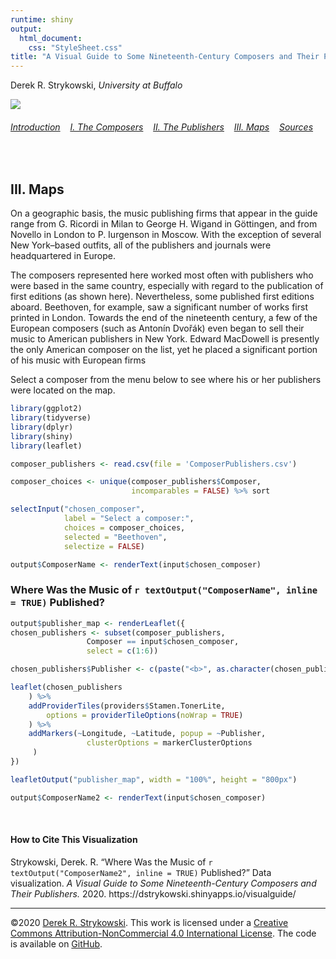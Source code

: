 ```yaml
---
runtime: shiny
output:
  html_document:
    css: "StyleSheet.css"
title: "A Visual Guide to Some Nineteenth-Century Composers and Their Publishers"
---
```


Derek R. Strykowski, _University at Buffalo_


![](Cover.png)

###### [Introduction](index.rmd)&nbsp;&nbsp;&nbsp; [I.&nbsp;The&nbsp;Composers](2Composers.rmd)&nbsp;&nbsp;&nbsp; [II.&nbsp;The&nbsp;Publishers](3Publishers.rmd)&nbsp;&nbsp;&nbsp; [III.&nbsp;Maps](4Maps.rmd)&nbsp;&nbsp;&nbsp; [Sources](5Sources.rmd)&nbsp;&nbsp;&nbsp;  

&nbsp;  

## III. Maps
On a geographic basis, the music publishing firms that appear in the guide range from G. Ricordi in Milan to George H. Wigand in Göttingen, and from Novello in London to P. Iurgenson in Moscow. With the exception of several New York–based outfits, all of the publishers and journals were headquartered in Europe.

The composers represented here worked most often with publishers who were based in the same country, especially with regard to the publication of first editions (as shown here). Nevertheless, some published first editions aboard. Beethoven, for example, saw a significant number of works first printed in London. Towards the end of the nineteenth century, a few of the European composers (such as Antonín Dvořák) even began to sell their music to American publishers in New York. Edward MacDowell is presently the only American composer on the list, yet he placed a significant portion of his music with European firms

Select a composer from the menu below to see where his or her publishers were located on the map.


```r

library(ggplot2)
library(tidyverse)
library(dplyr)
library(shiny)
library(leaflet)

composer_publishers <- read.csv(file = 'ComposerPublishers.csv')

composer_choices <- unique(composer_publishers$Composer, 
                           incomparables = FALSE) %>% sort

selectInput("chosen_composer", 
            label = "Select a composer:", 
            choices = composer_choices, 
            selected = "Beethoven", 
            selectize = FALSE)

output$ComposerName <- renderText(input$chosen_composer)

```

### Where Was the Music of  `r textOutput("ComposerName", inline = TRUE)` Published?

```r
output$publisher_map <- renderLeaflet({
chosen_publishers <- subset(composer_publishers, 
                 Composer == input$chosen_composer, 
                 select = c(1:6))

chosen_publishers$Publisher <- c(paste("<b>", as.character(chosen_publishers$Publisher), "</b></br> (First editions:", as.character(chosen_publishers$Editions), ")"))

leaflet(chosen_publishers
    ) %>%
    addProviderTiles(providers$Stamen.TonerLite,
        options = providerTileOptions(noWrap = TRUE)
    ) %>%
    addMarkers(~Longitude, ~Latitude, popup = ~Publisher, 
                 clusterOptions = markerClusterOptions
     ) 
})

leafletOutput("publisher_map", width = "100%", height = "800px")

output$ComposerName2 <- renderText(input$chosen_composer)
```

&nbsp;  

#### How to Cite This Visualization
Strykowski, Derek. R. “Where Was the Music of  `r textOutput("ComposerName2", inline = TRUE)` Published?” Data visualization. *A Visual Guide to Some Nineteenth-Century Composers and Their Publishers.* 2020. https://dstrykowski.shinyapps.io/visualguide/

<hr>

©2020 [Derek R. Strykowski](https://dstrykowski.com). This work is licensed under a [Creative Commons Attribution-NonCommercial 4.0 International License](http://creativecommons.org/licenses/by-nc/4.0/). The code is available on [GitHub](https://github.com/dstrykowski/visualguide).  
&nbsp;  
&nbsp;  